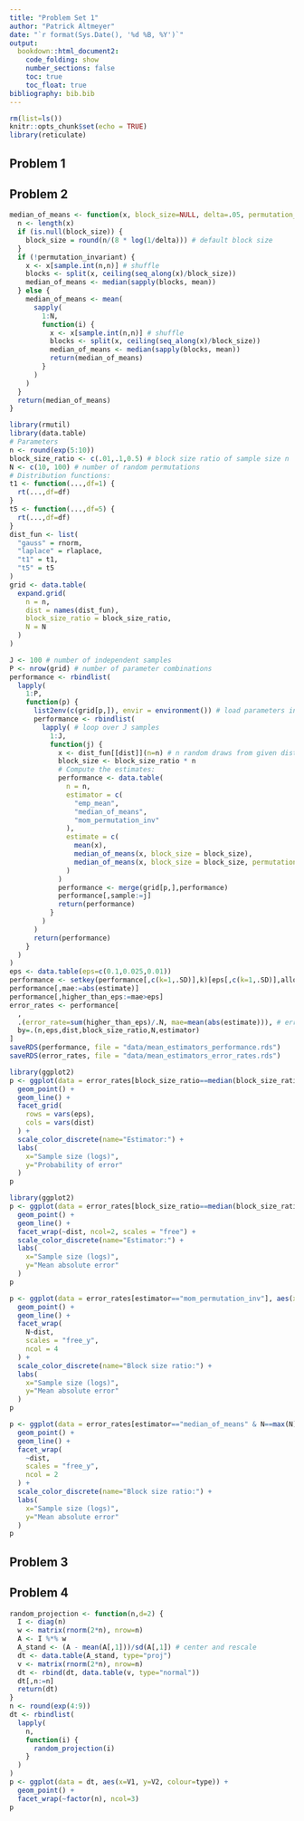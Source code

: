 ```yaml
---
title: "Problem Set 1"
author: "Patrick Altmeyer"
date: "`r format(Sys.Date(), '%d %B, %Y')`"
output: 
  bookdown::html_document2:
    code_folding: show
    number_sections: false
    toc: true
    toc_float: true
bibliography: bib.bib
---
```


```r
rm(list=ls())
knitr::opts_chunk$set(echo = TRUE)
library(reticulate)
```

## Problem 1

## Problem 2

```r
median_of_means <- function(x, block_size=NULL, delta=.05, permutation_invariant=F, N=1000) {
  n <- length(x)
  if (is.null(block_size)) {
    block_size = round(n/(8 * log(1/delta))) # default block size
  }
  if (!permutation_invariant) {
    x <- x[sample.int(n,n)] # shuffle
    blocks <- split(x, ceiling(seq_along(x)/block_size))
    median_of_means <- median(sapply(blocks, mean))
  } else {
    median_of_means <- mean(
      sapply(
        1:N, 
        function(i) {
          x <- x[sample.int(n,n)] # shuffle
          blocks <- split(x, ceiling(seq_along(x)/block_size))
          median_of_means <- median(sapply(blocks, mean))
          return(median_of_means)
        }
      )
    )
  }
  return(median_of_means)
}
```

```r
library(rmutil)
library(data.table)
# Parameters
n <- round(exp(5:10))
block_size_ratio <- c(.01,.1,0.5) # block size ratio of sample size n
N <- c(10, 100) # number of random permutations
# Distribution functions:
t1 <- function(...,df=1) {
  rt(...,df=df)
}
t5 <- function(...,df=5) {
  rt(...,df=df)
}
dist_fun <- list(
  "gauss" = rnorm,
  "laplace" = rlaplace,
  "t1" = t1,
  "t5" = t5
)
grid <- data.table(
  expand.grid(
    n = n,
    dist = names(dist_fun),
    block_size_ratio = block_size_ratio,
    N = N
  )
)
```

```r
J <- 100 # number of independent samples
P <- nrow(grid) # number of parameter combinations
performance <- rbindlist(
  lapply(
    1:P,
    function(p) {
      list2env(c(grid[p,]), envir = environment()) # load parameters into function scope
      performance <- rbindlist(
        lapply( # loop over J samples 
          1:J,
          function(j) {
            x <- dist_fun[[dist]](n=n) # n random draws from given distribution
            block_size <- block_size_ratio * n
            # Compute the estimates:
            performance <- data.table(
              n = n,
              estimator = c(
                "emp_mean",
                "median_of_means",
                "mom_permutation_inv"
              ),
              estimate = c(
                mean(x),
                median_of_means(x, block_size = block_size),
                median_of_means(x, block_size = block_size, permutation_invariant = TRUE, N=N)
              )
            )
            performance <- merge(grid[p,],performance)
            performance[,sample:=j]
            return(performance)
          }
        )
      )
      return(performance)
    }
  )
)
eps <- data.table(eps=c(0.1,0.025,0.01))
performance <- setkey(performance[,c(k=1,.SD)],k)[eps[,c(k=1,.SD)],allow.cartesian=TRUE][,k:=NULL]
performance[,mae:=abs(estimate)]
performance[,higher_than_eps:=mae>eps]
error_rates <- performance[
  ,
  .(error_rate=sum(higher_than_eps)/.N, mae=mean(abs(estimate))), # error percentage and mean absolute error
  by=.(n,eps,dist,block_size_ratio,N,estimator)
]
saveRDS(performance, file = "data/mean_estimators_performance.rds")
saveRDS(error_rates, file = "data/mean_estimators_error_rates.rds")
```

```r
library(ggplot2)
p <- ggplot(data = error_rates[block_size_ratio==median(block_size_ratio) & N==max(N)], aes(x=log(n), y=error_rate, colour=estimator)) +
  geom_point() +
  geom_line() +
  facet_grid(
    rows = vars(eps),
    cols = vars(dist)
  ) +
  scale_color_discrete(name="Estimator:") +
  labs(
    x="Sample size (logs)",
    y="Probability of error"
  )
p
```

```r
library(ggplot2)
p <- ggplot(data = error_rates[block_size_ratio==median(block_size_ratio) & N==max(N)], aes(x=log(n), y=mae, colour=estimator)) +
  geom_point() +
  geom_line() +
  facet_wrap(~dist, ncol=2, scales = "free") +
  scale_color_discrete(name="Estimator:") +
  labs(
    x="Sample size (logs)",
    y="Mean absolute error"
  )
p
```

```r
p <- ggplot(data = error_rates[estimator=="mom_permutation_inv"], aes(x=log(n), y=mae, colour=factor(block_size_ratio))) +
  geom_point() +
  geom_line() +
  facet_wrap(
    N~dist,
    scales = "free_y",
    ncol = 4
  ) +
  scale_color_discrete(name="Block size ratio:") +
  labs(
    x="Sample size (logs)",
    y="Mean absolute error"
  )
p
```

```r
p <- ggplot(data = error_rates[estimator=="median_of_means" & N==max(N)], aes(x=log(n), y=mae, colour=factor(block_size_ratio))) +
  geom_point() +
  geom_line() +
  facet_wrap(
    ~dist,
    scales = "free_y",
    ncol = 2
  ) +
  scale_color_discrete(name="Block size ratio:") +
  labs(
    x="Sample size (logs)",
    y="Mean absolute error"
  )
p
```

## Problem 3

## Problem 4

```r
random_projection <- function(n,d=2) {
  I <- diag(n)
  w <- matrix(rnorm(2*n), nrow=n)
  A <- I %*% w
  A_stand <- (A - mean(A[,1]))/sd(A[,1]) # center and rescale
  dt <- data.table(A_stand, type="proj")
  v <- matrix(rnorm(2*n), nrow=n)
  dt <- rbind(dt, data.table(v, type="normal"))
  dt[,n:=n]
  return(dt)
}
n <- round(exp(4:9))
dt <- rbindlist(
  lapply(
    n,
    function(i) {
      random_projection(i)
    }
  )
)
p <- ggplot(data = dt, aes(x=V1, y=V2, colour=type)) +
  geom_point() +
  facet_wrap(~factor(n), ncol=3)
p
```

